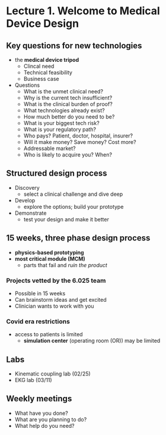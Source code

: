 # Lecture 1. Welcome to Medical Device Design

## Key questions for new technologies
- the **medical device tripod**
    - Clincal need
    - Technical feasibility
    - Business case
- Questions
    - What is the unmet clinical need?
    - Why is the current tech insufficient?
    - What is the clinical burden of proof?
    - What technologies already exist?
    - How much better do you need to be?
    - What is your biggest tech risk?
    - What is your regulatory path?
    - Who pays? Patient, doctor, hospital, insurer?
    - Will it make money? Save money? Cost more?
    - Addressable market?
    - Who is likely to acquire you? When?

## Structured design process
- Discovery
    - select a clinical challenge and dive deep
- Develop
    - explore the options; build your prototype
- Demonstrate
    - test your design and make it better

## 15 weeks, three phase design process
- **physics-based prototyping**
- **most critical module (MCM)**
    - parts that fail and _ruin the product_

### Projects vetted by the 6.025 team
- Possible in 15 weeks
- Can brainstorm ideas and get excited
- Clinician wants to work with you

### Covid era restrictions
- access to patients is limited
    - **simulation center** (operating room (OR)) may be limited

## Labs
- Kinematic coupling lab (02/25)
- EKG lab (03/11)

## Weekly meetings
- What have you done?
- What are you planning to do?
- What help do you need?